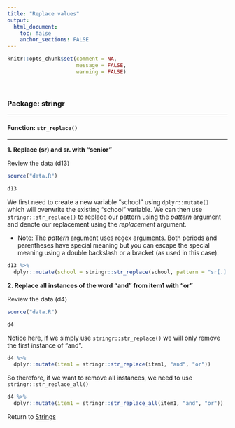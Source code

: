 ```yaml
---
title: "Replace values"
output: 
  html_document:
    toc: false
    anchor_sections: FALSE
---
```


```r
knitr::opts_chunk$set(comment = NA,
                      message = FALSE,
                      warning = FALSE)
```

<br>

### Package: stringr

---

#### Function: `str_replace()`

---

**1\. Replace (sr) and sr. with "senior"**

Review the data (d13)

```r

source("data.R")

d13

```

We first need to create a new variable "school" using `dplyr::mutate()` which will overwrite the existing "school" variable. We can then use `stringr::str_replace()` to replace our pattern using the *pattern* argument and denote our replacement using the *replacement* argument. 

* Note: The *pattern* argument uses regex arguments. Both periods and parentheses have special meaning but you can escape the special meaning using a double backslash or a bracket (as used in this case).

```r

d13 %>%
  dplyr::mutate(school = stringr::str_replace(school, pattern = "sr[.]|[(]senior[)]", replacement = "senior"))

```

**2\. Replace all instances of the word "and" from item1 with "or"**

Review the data (d4)

```r

source("data.R")

d4

```

Notice here, if we simply use `stringr::str_replace()` we will only remove the first instance of "and".

```r

d4 %>%
  dplyr::mutate(item1 = stringr::str_replace(item1, "and", "or"))

```

So therefore, if we want to remove all instances, we need to use `stringr::str_replace_all()`

```r

d4 %>%
  dplyr::mutate(item1 = stringr::str_replace_all(item1, "and", "or"))

```

Return to [Strings](https://github.com/Cghlewis/data-wrangling-functions/wiki/Strings)
